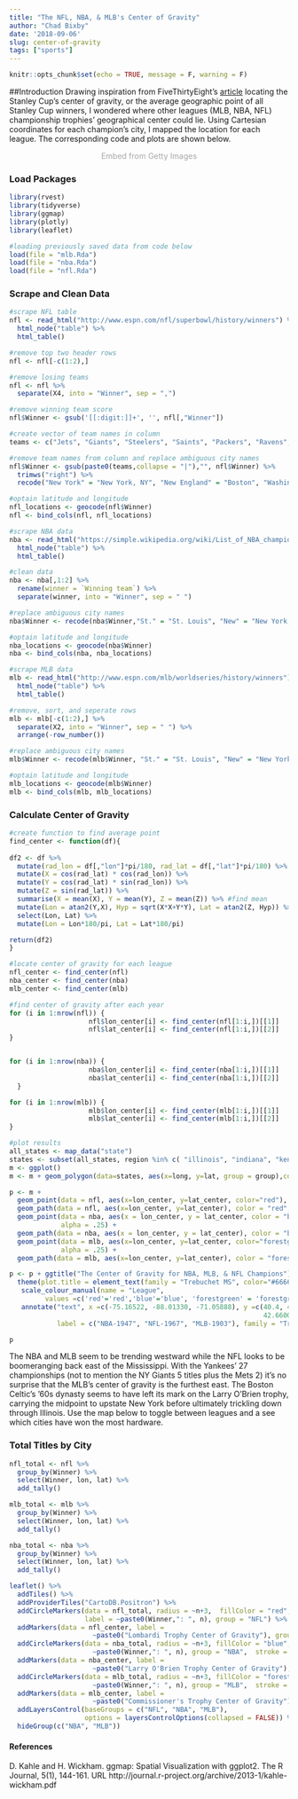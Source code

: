 ```yaml
---
title: "The NFL, NBA, & MLB's Center of Gravity"
author: "Chad Bixby"
date: '2018-09-06'
slug: center-of-gravity
tags: ["sports"]
---
```


```r
knitr::opts_chunk$set(echo = TRUE, message = F, warning = F)
```

##Introduction
Drawing inspiration from FiveThirtyEight's [article](https://fivethirtyeight.com/features/the-stanley-cup-center-of-gravity-is-somewhere-in-lake-huron/) locating the Stanley Cup's center of gravity, or the average geographic point of all Stanley Cup winners, I wondered where other leagues (MLB, NBA, NFL) championship trophies' geographical center could lie.  Using Cartesian coordinates for each champion's city, I mapped the location for each league.  The corresponding code and plots are shown below.

<center>
<a id='3s-VE1qNTDFOtZ0g4Qj6Zw' class='gie-single' href='http://www.gettyimages.com/detail/103688056' target='_blank' style='color:#a7a7a7;text-decoration:none;font-weight:normal !important;border:none;display:inline-block;'>Embed from Getty Images</a><script>window.gie=window.gie||function(c){(gie.q=gie.q||[]).push(c)};gie(function(){gie.widgets.load({id:'3s-VE1qNTDFOtZ0g4Qj6Zw',sig:'couWX4UO7XaU6K8BFiWkDuC8QGvALtOvtZCJy9SNP1E=',w:'594px',h:'498px',items:'103688056',caption: false ,tld:'com',is360: false })});</script><script src='//embed-cdn.gettyimages.com/widgets.js' charset='utf-8' async></script>
</center>

### Load Packages 
```r
library(rvest) 
library(tidyverse)
library(ggmap) 
library(plotly) 
library(leaflet) 
```

```r
#loading previously saved data from code below
load(file = "mlb.Rda")
load(file = "nba.Rda")
load(file = "nfl.Rda")
```

### Scrape and Clean Data
```r
#scrape NFL table
nfl <- read_html("http://www.espn.com/nfl/superbowl/history/winners") %>%
  html_node("table") %>%
  html_table()

#remove top two header rows
nfl <- nfl[-c(1:2),]

#remove losing teams
nfl <- nfl %>%
  separate(X4, into = "Winner", sep = ",")

#remove winning team score
nfl$Winner <- gsub('[[:digit:]]+', '', nfl[,"Winner"])

#create vector of team names in column
teams <- c("Jets", "Giants", "Steelers", "Saints", "Packers", "Ravens", "Seahawks", "Patriots", "Broncos", "Eagles")

#remove team names from column and replace ambiguous city names
nfl$Winner <- gsub(paste0(teams,collapse = "|"),"", nfl$Winner) %>%
  trimws("right") %>%
  recode("New York" = "New York, NY", "New England" = "Boston", "Washington" = "Washington, D.C.")

#optain latitude and longitude
nfl_locations <- geocode(nfl$Winner)
nfl <- bind_cols(nfl, nfl_locations)
```

```r
#scrape NBA data
nba <- read_html("https://simple.wikipedia.org/wiki/List_of_NBA_champions") %>%
  html_node("table") %>%
  html_table()

#clean data
nba <- nba[,1:2] %>%
  rename(winner = `Winning team`) %>%
  separate(winner, into = "Winner", sep = " ")

#replace ambiguous city names
nba$Winner <- recode(nba$Winner,"St." = "St. Louis", "New" = "New York, NY", "Los" = "Los Angeles",   "Golden" = "Oakland", "San" = "San Antonio", "Washington" = "Washington, D.C.")

#optain latitude and longitude
nba_locations <- geocode(nba$Winner)
nba <- bind_cols(nba, nba_locations)
```

```r
#scrape MLB data
mlb <- read_html("http://www.espn.com/mlb/worldseries/history/winners") %>%
  html_node("table") %>%
  html_table()

#remove, sort, and seperate rows
mlb <- mlb[-c(1:2),] %>%
  separate(X2, into = "Winner", sep = " ") %>%
  arrange(-row_number())

#replace ambiguous city names
mlb$Winner <- recode(mlb$Winner, "St." = "St. Louis", "New" = "New York, NY", "Los" = "Los Angeles", "Kansas" = "Kansas City", "Florida" = "Miami", "Washington" = "Washington, D.C.", "Arizona" = "Phoenix", "San" = "San Francisco")

#optain latitude and longitude
mlb_locations <- geocode(mlb$Winner)
mlb <- bind_cols(mlb, mlb_locations)
```

### Calculate Center of Gravity

```r
#create function to find average point
find_center <- function(df){
  
df2 <- df %>%
  mutate(rad_lon = df[,"lon"]*pi/180, rad_lat = df[,"lat"]*pi/180) %>% 
  mutate(X = cos(rad_lat) * cos(rad_lon)) %>%
  mutate(Y = cos(rad_lat) * sin(rad_lon)) %>%
  mutate(Z = sin(rad_lat)) %>%
  summarise(X = mean(X), Y = mean(Y), Z = mean(Z)) %>% #find mean
  mutate(Lon = atan2(Y,X), Hyp = sqrt(X*X+Y*Y), Lat = atan2(Z, Hyp)) %>%  
  select(Lon, Lat) %>%
  mutate(Lon = Lon*180/pi, Lat = Lat*180/pi)

return(df2)
}

#locate center of gravity for each league
nfl_center <- find_center(nfl)
nba_center <- find_center(nba)
mlb_center <- find_center(mlb)
```

```r
#find center of gravity after each year
for (i in 1:nrow(nfl)) {
                    nfl$lon_center[i] <- find_center(nfl[1:i,])[[1]]
                    nfl$lat_center[i] <- find_center(nfl[1:i,])[[2]]
}


for (i in 1:nrow(nba)) {
                    nba$lon_center[i] <- find_center(nba[1:i,])[[1]]
                    nba$lat_center[i] <- find_center(nba[1:i,])[[2]]
  }

for (i in 1:nrow(mlb)) {
                    mlb$lon_center[i] <- find_center(mlb[1:i,])[[1]]
                    mlb$lat_center[i] <- find_center(mlb[1:i,])[[2]]
}
```

```r
#plot results
all_states <- map_data("state")
states <- subset(all_states, region %in% c( "illinois", "indiana", "kentucky", "michigan","missouri", "ohio", "wisconsin", "new york", "pennsylvania", "maryland", "new jersey", "massachusetts", "rhode island", "connecticut", "vermont", "new hampshire", "maine", "west virginia", "virginia", "iowa", "minnesota", "delaware") )
m <- ggplot()
m <- m + geom_polygon(data=states, aes(x=long, y=lat, group = group),colour="white", fill="gray70" )

p <- m +
  geom_point(data = nfl, aes(x=lon_center, y=lat_center, color="red"), alpha = .25) + 
  geom_path(data = nfl, aes(x=lon_center, y=lat_center), color = "red", alpha = .9) +
  geom_point(data = nba, aes(x = lon_center, y = lat_center, color = "blue"),  
             alpha = .25) +
  geom_path(data = nba, aes(x = lon_center, y = lat_center), color = "blue", alpha =.9) +
  geom_point(data = mlb, aes(x=lon_center, y=lat_center, color="forestgreen"), 
             alpha = .25) + 
  geom_path(data = mlb, aes(x=lon_center, y=lat_center), color = "forestgreen", alpha = .9)

p <- p + ggtitle("The Center of Gravity for NBA, MLB, & NFL Champions") + ggthemes::theme_map() +
  theme(plot.title = element_text(family = "Trebuchet MS", color="#666666", face="bold", size=16, hjust=.5), legend.position = c(.80,.10)) +  
   scale_colour_manual(name = "League", 
         values =c('red'='red','blue'='blue', 'forestgreen' = 'forestgreen'), labels = c("NBA", "MLB", "NFL")) +
   annotate("text", x =c(-75.16522, -88.01330, -71.05888), y =c(40.4, 45,
                                                                42.66008),
            label = c("NBA-1947", "NFL-1967", "MLB-1903"), family = "Trebuchet MS")

p
```


The NBA and MLB seem to be trending westward while the NFL looks to be boomeranging back east of the Mississippi.  With the Yankees' 27 championships (not to mention the NY Giants 5 titles plus the Mets 2) it's no surprise that the MLB's center of gravity is the furthest east.  The Boston Celtic's '60s dynasty seems to have left its mark on the Larry O'Brien trophy, carrying the midpoint to upstate New York before ultimately trickling down through Illinois.  Use the map below to toggle between leagues and a see which cities have won the most hardware. 

### Total Titles by City
```r
nfl_total <- nfl %>%
  group_by(Winner) %>%
  select(Winner, lon, lat) %>%
  add_tally()

mlb_total <- mlb %>%
  group_by(Winner) %>%
  select(Winner, lon, lat) %>%
  add_tally()

nba_total <- nba %>%
  group_by(Winner) %>%
  select(Winner, lon, lat) %>%
  add_tally()
```

```r
leaflet() %>%
  addTiles() %>%
  addProviderTiles("CartoDB.Positron") %>%
  addCircleMarkers(data = nfl_total, radius = ~n+3,  fillColor = "red",  stroke = FALSE, fillOpacity  = 0.2,
                   label = ~paste0(Winner,": ", n), group = "NFL") %>%
  addMarkers(data = nfl_center, label =
                     ~paste0("Lombardi Trophy Center of Gravity"), group = "NFL") %>%
  addCircleMarkers(data = nba_total, radius = ~n+3, fillColor = "blue", label =
                     ~paste0(Winner,": ", n), group = "NBA",  stroke = FALSE, fillOpacity = 0.2) %>%
  addMarkers(data = nba_center, label = 
                     ~paste0("Larry O'Brien Trophy Center of Gravity"), group = "NBA") %>%
  addCircleMarkers(data = mlb_total, radius = ~n+3, fillColor = "forestgreen", label =
                     ~paste0(Winner,": ", n), group = "MLB",  stroke = FALSE, fillOpacity = 0.2) %>%
  addMarkers(data = mlb_center, label =
                     ~paste0("Commissioner's Trophy Center of Gravity"), group = "MLB") %>%
  addLayersControl(baseGroups = c("NFL", "NBA", "MLB"),
                   options = layersControlOptions(collapsed = FALSE)) %>%
  hideGroup(c("NBA", "MLB"))

```

#### References
D. Kahle and H. Wickham. ggmap: Spatial Visualization with ggplot2. The R
  Journal, 5(1), 144-161. URL
  http://journal.r-project.org/archive/2013-1/kahle-wickham.pdf
  
  